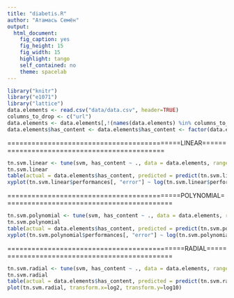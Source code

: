 ```yaml
---
title: "diabetis.R"
author: "Атамась Семён"
output:
  html_document:
    fig_caption: yes
    fig_height: 15
    fig_width: 15
    highlight: tango
    self_contained: no
    theme: spacelab
---
```


```r
library("knitr")
library("e1071")
library("lattice")
data.elements <- read.csv("data/data.csv", header=TRUE)
columns_to_drop <- c("url")
data.elements <- data.elements[,!(names(data.elements) %in% columns_to_drop)]
data.elements$has_content <- data.elements$has_content <- factor(data.elements$has_content)
```

===========================================LINEAR=============================================
```r
tn.svm.linear <- tune(svm, has_content ~ ., data = data.elements, ranges = list(cost = 2^(-5:10)), type = "C-classification", kernel = "linear", class.weights = c('0'=(1798-286)/1798,'1'= 286/1798))
tn.svm.linear
table(actual = data.elements$has_content, predicted = predict(tn.svm.linear$best.model))
xyplot(tn.svm.linear$performances[, "error"] ~ log(tn.svm.linear$performances[, "cost"]), type="b")
```

===========================================POLYNOMIAL==========================================
```r
tn.svm.polynomial <- tune(svm, has_content ~ ., data = data.elements, ranges=list(cost = 2^(0:15), degree= (1:3)), type = "C-classification", kernel = "polynomial", class.weights = c('0'=(1798-286)/1798,'1'= 286/1798))
tn.svm.polynomial
table(actual = data.elements$has_content, predicted = predict(tn.svm.polynomial$best.model))
xyplot(tn.svm.polynomial$performances[, "error"] ~ log(tn.svm.polynomial$performances[, "cost"]), groups = tn.svm.polynomial$performances[, "degree"] , type="b", auto.key=list(title="degree", corner=c(0.95,1), lines=TRUE))
```

============================================RADIAL==============================================
```r
tn.svm.radial <- tune(svm, has_content ~ ., data = data.elements, ranges=list( cost = 2^(0:15), gamma = (10^(-5:0))/ncol(data.elements)), type = "C-classification", kernel = "radial", class.weights = c('0'=(1798-286)/1798,'1'= 286/1798))
tn.svm.radial
table(actual = data.elements$has_content, predicted = predict(tn.svm.radial$best.model))
plot(tn.svm.radial, transform.x=log2, transform.y=log10)
```
